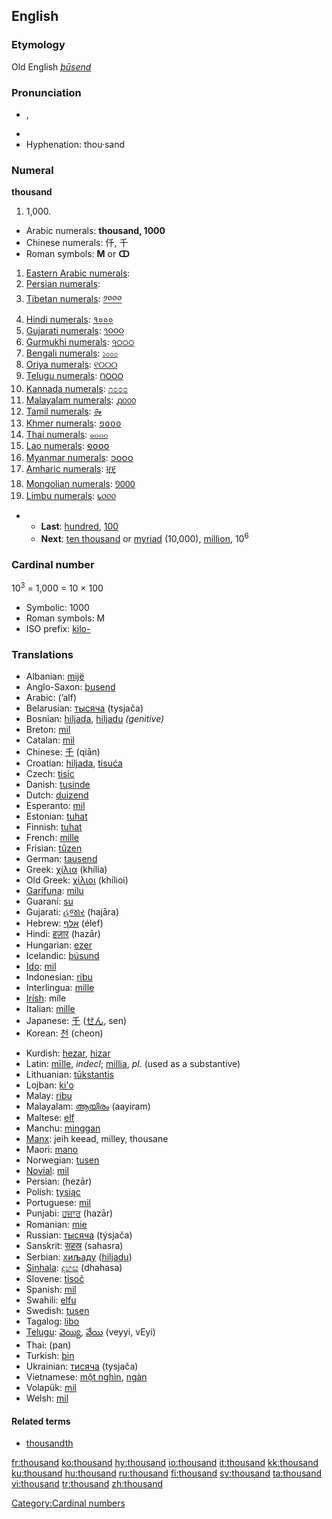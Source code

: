 ==English==

{{rank|king|nature|answered|363|thousand|looking|John|hour}}
===Etymology===
Old English ''[[þūsend]]''

===Pronunciation===
* {{IPA|/ˈθaʊznd/}}, {{SAMPA|/"TaUznd/}}
* {{audio|en-us-thousand.ogg|Audio (US)}}
* Hyphenation: thou·sand

===Numeral===
'''thousand'''

# 1,000.

*Arabic numerals: '''thousand, 1000'''
*Chinese numerals: 仟, 千
*Roman symbols: '''M''' or '''ↀ'''
#[[w:Eastern Arabic numerals|Eastern Arabic numerals]]: {{ARchar|[[١٠٠٠]]}}
#[[w:Eastern Arabic numerals|Persian numerals]]: {{FAchar|[[۱۰۰۰]]}}
#[[w:Indian numerals|Tibetan numerals]]: [[༡༠༠༠]]
#[[w:Indian numerals|Hindi numerals]]: [[१०००]]
#[[w:Indian numerals|Gujarati numerals]]: [[૧૦૦૦]]
#[[w:Indian numerals|Gurmukhi numerals]]: [[੧੦੦੦]]
#[[w:Indian numerals|Bengali numerals]]: [[১০০০]]
#[[w:Indian numerals|Oriya numerals]]: [[୧୦୦୦]]
#[[w:Indian numerals|Telugu numerals]]: [[౧౦౦౦]]
#[[w:Indian numerals|Kannada numerals]]: [[೧೦೦೦]]
#[[w:Indian numerals|Malayalam numerals]]: [[൧൦൦൦]]
#[[w:Indian numerals|Tamil numerals]]: [[௲]]
#[[w:Khmer script|Khmer numerals]]: [[១០០០]]
#[[w:Thai numerals|Thai numerals]]: [[๑๐๐๐]]
#[[w:Lao alphabet|Lao numerals]]: [[໑໐໐໐]]
#[[w:Burmese alphabet|Myanmar numerals]]: [[၁၀၀၀]]
#[[w:Amharic language|Amharic numerals]]: [[፱፻]]
#[[w:Mongolian alphabet|Mongolian numerals]]: [[᠑᠐᠐᠐]]
#[[w:Limbu language|Limbu numerals]]: [[᥇᥆᥆᥆]]

**'''Last''': [[hundred]], [[100]]
**'''Next''': [[ten thousand]] or [[myriad]] (10,000), [[million]], 10<sup>6</sup>

===Cardinal number===
10<sup>3</sup> = 1,000 = 10 &times; 100

*Symbolic: 1000
*Roman symbols: M 
*ISO prefix: [[kilo-]]

===Translations===
{{top}}
*Albanian: [[mijë]]
*Anglo-Saxon: [[þusend]]
*Arabic: {{ARchar|[[ألف]]}} (’alf)
*Belarusian: [[тысяча]] (tysjača)
*Bosnian: [[hiljada]], [[hiljadu]] ''(genitive)''
*Breton: [[mil]]
*Catalan: [[mil]]
*Chinese: [[千]] (qiān)
*Croatian: [[hiljada]], [[tisuća]]
*Czech:  [[tisíc]]
*Danish: [[tusinde]]
*Dutch: [[duizend]] {{f}}
*Esperanto: [[mil]]
*Estonian: [[tuhat]]
*Finnish: [[tuhat]]
*French: [[mille]] {{m}}
*Frisian: [[tûzen]]
*German: [[tausend]] {{n}}
*Greek: [[χίλια]] (khília)
*Old Greek: [[χίλιοι]] (khílioi)
*[[Garífuna]]: [[milu]]
*Guaraní: [[su]]
*Gujarati: [[હજાર]] (hajāra)
*Hebrew: [[אלף]] (élef)
*Hindi: [[हज़ार]] (hazār)
*Hungarian: [[ezer]]
*Icelandic: [[þúsund]]
*[[Ido]]: [[mil]]
*Indonesian: [[ribu]]
*Interlingua: [[mille]]
*[[Irish]]: míle
*Italian: [[mille]] {{m}}
*Japanese: [[千]] ([[せん]], sen)
*Korean: [[천]] (cheon)
{{mid}}
*Kurdish: [[hezar]], [[hizar]]
*Latin: [[mille|mīlle]], ''indecl''; [[millia]], {{n}} ''pl.'' (used as a substantive)
*Lithuanian: [[tūkstantis]] {{m}}
*Lojban: [[ki'o]]
*Malay: [[ribu]]
*Malayalam: [[ആയിരം]] (aayiram)
*Maltese: [[elf]]
*Manchu: [[minggan]]
*[[Manx]]: jeih keead, milley, thousane
*Maori: [[mano]]
*Norwegian: [[tusen]]
*[[Novial]]: [[mil]]
*Persian: {{FAchar|[[هزار|هِزار]]}} (hezār)
*Polish: [[tysiąc]]
*Portuguese: [[mil]]
*Punjabi: [[ਹਜ਼ਾਰ]] (hazār)
*Romanian: [[mie]] {{f}}
*Russian: [[тысяча]] (týsjača) {{f}}
*Sanskrit: [[सहस्र]] (sahasra)
*Serbian: [[хиљаду]] ([[hiljadu]])
*[[Sinhala]]: [[දහස]] (dhahasa)
*Slovene: [[tisoč]]
*Spanish: [[mil]] {{m}}
*Swahili: [[elfu]]
*Swedish: [[tusen]]
*Tagalog: [[libo]]
*[[Telugu]]: [[వెయ్యి]], [[వేయి]] (veyyi, vEyi)
*Thai: {{THchar|[[พัน]]}} (pan)
*Turkish: [[bin]]
*Ukrainian: [[тисяча]] (tysjača)
*Vietnamese: [[một nghìn]], [[ngàn]]
*Volapük: [[mil]]
*Welsh: [[mil]]
{{bottom}}

====Related terms====
*[[thousandth]]

[[Category:Cardinal numbers]]

[[fr:thousand]]
[[ko:thousand]]
[[hy:thousand]]
[[io:thousand]]
[[it:thousand]]
[[kk:thousand]]
[[ku:thousand]]
[[hu:thousand]]
[[ru:thousand]]
[[fi:thousand]]
[[sv:thousand]]
[[ta:thousand]]
[[vi:thousand]]
[[tr:thousand]]
[[zh:thousand]]